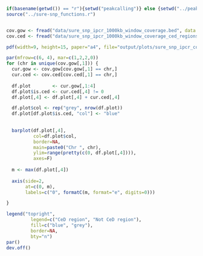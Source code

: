 ```r
if(basename(getwd()) == "r"){setwd("peakcalling")} else {setwd("../peakcalling")}
source("../sure-snp_functions.r")


cov.gow <- fread("data/sure_snp_ipcr_1000kb_window_coverage.bed", data.table=F)
cov.ced <- fread("data/sure_snp_ipcr_1000kb_window_coverage_ced_regions.bed", data.table=F)

```

```r

pdf(width=9, height=15, paper="a4", file="output/plots/sure_snp_ipcr_coverage_plot.pdf")

par(mfrow=c(6, 4), mar=c(1,2,2,0))
for (chr in unique(cov.gow[,1])) {
  cur.gow <- cov.gow[cov.gow[,1] == chr,]
  cur.ced <- cov.ced[cov.ced[,1] == chr,]
  
  df.plot        <- cur.gow[,1:4]
  df.plot$is.ced <- cur.ced[,4] != 0
  df.plot[,4] <- df.plot[,4] + cur.ced[,4]  

  df.plot$col <- rep("grey", nrow(df.plot))
  df.plot[df.plot$is.ced, "col"] <- "blue"
  
  
  barplot(df.plot[,4],
          col=df.plot$col,
          border=NA, 
          main=paste0("Chr ", chr),
          ylim=range(pretty(c(0, df.plot[,4]))),
          axes=F)
  
  m <- max(df.plot[,4])
  
  axis(side=2,
       at=c(0, m),
       labels=c("0", formatC(m, format="e", digits=0)))

}

legend("topright",
         legend=c("CeD region", "Not CeD region"),
         fill=c("blue", "grey"),
         border=NA,
         bty="n")
par()
dev.off()

```

